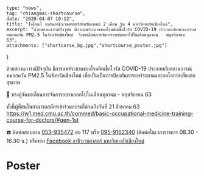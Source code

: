 
	type: "news",
	tag: "chiangmai-shortcourse",
	date: "2020-04-07 10:12",
    title: "[เลื่อน] อบรมอาชีวเวชศาสตร์สำหรับแพทย์ 2 เดือน รุ่น 4 มหาวิทยาลัยเชียงใหม่",
	excerpt: "ด้วยสถานการณ์ปัจจุบัน มีการแพร่ระบาดของโรคติดเชื้อไวรัส COVID-19 ประกอบกับสถานการณ์หมอกควัน PM2.5 ในจังหวัดเชียงใหม่  จึงขอเลื่อนการจัดการอบรมออกไปในเดือนตุลาคม - พฤศจิกายน 63",
	attachments: ["shortcorse_bg.jpg","shortcourse_poster.jpg"]
}

ด้วยสถานการณ์ปัจจุบัน มีการแพร่ระบาดของโรคติดเชื้อไวรัส COVID-19 ประกอบกับสถานการณ์หมอกควัน PM2.5 ในจังหวัดเชียงใหม่ เพื่อเป็นเป็นการป้องกันการแพร่ระบาดและลดโอกาสเสี่ยงต่อสุขภาพ

📣 ทางผู้จัดขอเลื่อนการจัดการอบรมออกไปในเดือนตุลาคม - พฤศจิกายน 63

ทั้งนี้ผู้ที่สนในสามารถสมัครเข้าร่วมอบรมได้จนถึงวันที่ 21 สิงหาคม 63
https://w1.med.cmu.ac.th/commed/basic-occupational-medicine-training-course-for-doctors/#gen-1st

☎️ ติดต่อสอบถาม <a href="tel:053935472">053-935472</a> ต่อ 117 หรือ <a href="tel:0959162340">095-9162340</a>
(ติดต่อในเวลาราชการ 08.30 - 16.30 น.) หรือทาง [Facebook อาชีวเวชศาสตร์ มหาวิทยาลัยเชียงใหม่](https://www.facebook.com/%E0%B8%AD%E0%B8%B2%E0%B8%8A%E0%B8%B5%E0%B8%A7%E0%B9%80%E0%B8%A7%E0%B8%8A%E0%B8%A8%E0%B8%B2%E0%B8%AA%E0%B8%95%E0%B8%A3%E0%B9%8C-%E0%B8%A1%E0%B8%AB%E0%B8%B2%E0%B8%A7%E0%B8%B4%E0%B8%97%E0%B8%A2%E0%B8%B2%E0%B8%A5%E0%B8%B1%E0%B8%A2%E0%B9%80%E0%B8%8A%E0%B8%B5%E0%B8%A2%E0%B8%87%E0%B9%83%E0%B8%AB%E0%B8%A1%E0%B9%88-179983015996669/)

# Poster

<GatsbyImage image={props.images[1].childImageSharp.gatsbyImageData} alt="poster" />